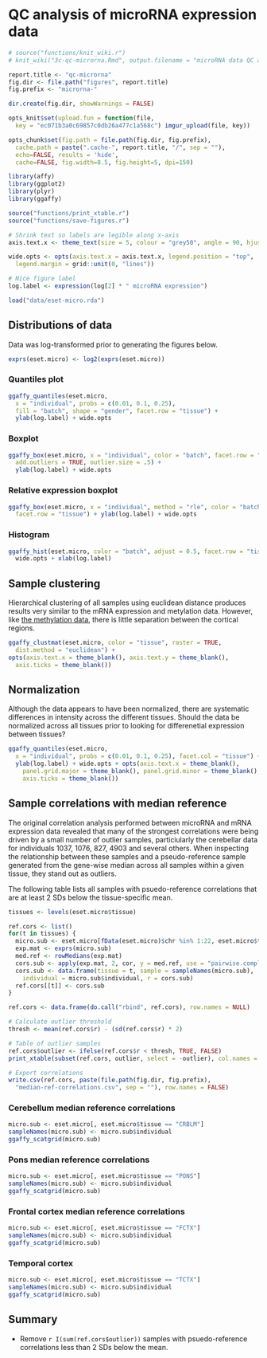 # QC analysis of microRNA expression data

```r
# source("functions/knit_wiki.r")
# knit_wiki("3c-qc-microrna.Rmd", output.filename = "microRNA data QC analysis")

report.title <- "qc-microrna"
fig.dir <- file.path("figures", report.title)
fig.prefix <- "microrna-"

dir.create(fig.dir, showWarnings = FALSE)

opts_knit$set(upload.fun = function(file, 
  key = "ec071b3a0c69857c0db26a477c1a568c") imgur_upload(file, key))

opts_chunk$set(fig.path = file.path(fig.dir, fig.prefix),
  cache.path = paste(".cache-", report.title, "/", sep = ""),
  echo=FALSE, results = 'hide',
  cache=FALSE, fig.width=8.5, fig.height=5, dpi=150)
```

```r
library(affy)
library(ggplot2)
library(plyr)
library(ggaffy)

source("functions/print_xtable.r")
source("functions/save-figures.r")
```

```r
# Shrink text so labels are legible along x-axis
axis.text.x <- theme_text(size = 5, colour = "grey50", angle = 90, hjust = 1)

wide.opts <- opts(axis.text.x = axis.text.x, legend.position = "top",
  legend.margin = grid::unit(0, "lines"))

# Nice figure label
log.label <- expression(log[2] * " microRNA expression")
```


```r
load("data/eset-micro.rda")
```


## Distributions of data
Data was log-transformed prior to generating the figures below.

```r
exprs(eset.micro) <- log2(exprs(eset.micro))
```

### Quantiles plot
```r
ggaffy_quantiles(eset.micro,
  x = "individual", probs = c(0.01, 0.1, 0.25),
  fill = "batch", shape = "gender", facet.row = "tissue") +
  ylab(log.label) + wide.opts
```

### Boxplot
```r
ggaffy_box(eset.micro, x = "individual", color = "batch", facet.row = "tissue",
  add.outliers = TRUE, outlier.size = .5) +
  ylab(log.label) + wide.opts
```

### Relative expression boxplot
```r
ggaffy_box(eset.micro, x = "individual", method = "rle", color = "batch",
  facet.row = "tissue") + ylab(log.label) + wide.opts
```

### Histogram
```r
ggaffy_hist(eset.micro, color = "batch", adjust = 0.5, facet.row = "tissue") +
  wide.opts + xlab(log.label)
```


## Sample clustering
Hierarchical clustering of all samples using euclidean distance produces results very similar to the mRNA expression and metylation data. However, like [the methylation data](Methylation data QC analysis), there is little separation between the cortical regions. 

```r
ggaffy_clustmat(eset.micro, color = "tissue", raster = TRUE, 
  dist.method = "euclidean") + 
opts(axis.text.x = theme_blank(), axis.text.y = theme_blank(),
  axis.ticks = theme_blank())
```

## Normalization 
Although the data appears to have been normalized, there are systematic differences in intensity across the different tissues. Should the data be normalized across all tissues prior to looking for differenetial expression between tissues? 

```r
ggaffy_quantiles(eset.micro,
  x = "individual", probs = c(0.01, 0.1, 0.25), facet.col = "tissue") +
  ylab(log.label) + wide.opts + opts(axis.text.x = theme_blank(),
    panel.grid.major = theme_blank(), panel.grid.minor = theme_blank(),
    axis.ticks = theme_blank())
```

## Sample correlations with median reference
The original correlation analysis performed between microRNA and mRNA expression data revealed that many of the strongest correlations were being driven by a small number of outlier samples, particiularly the cerebellar data for individuals 1037, 1076, 827, 4903 and several others. When inspecting the relationship between these samples and a pseudo-reference sample generated from the gene-wise median across all samples within a given tissue, they stand out as outliers.

The following table lists all samples with psuedo-reference correlations that are at least 2 SDs below the tissue-specific mean. 

```r
tissues <- levels(eset.micro$tissue)

ref.cors <- list()
for(t in tissues) {
  micro.sub <- eset.micro[fData(eset.micro)$chr %in% 1:22, eset.micro$tissue == t]
  exp.mat <- exprs(micro.sub)
  med.ref <- rowMedians(exp.mat)
  cors.sub <- apply(exp.mat, 2, cor, y = med.ref, use = "pairwise.complete")
  cors.sub <- data.frame(tissue = t, sample = sampleNames(micro.sub),
    individual = micro.sub$individual, r = cors.sub)
  ref.cors[[t]] <- cors.sub
}

ref.cors <- data.frame(do.call("rbind", ref.cors), row.names = NULL)

# Calculate outlier threshold
thresh <- mean(ref.cors$r) - (sd(ref.cors$r) * 2)

# Table of outlier samples
ref.cors$outlier <- ifelse(ref.cors$r < thresh, TRUE, FALSE)
print_xtable(subset(ref.cors, outlier, select = -outlier), col.names = TRUE)

# Export correlations
write.csv(ref.cors, paste(file.path(fig.dir, fig.prefix), 
  "median-ref-correlations.csv", sep = ""), row.names = FALSE)
```


### Cerebellum median reference correlations
```r
micro.sub <- eset.micro[, eset.micro$tissue == "CRBLM"]
sampleNames(micro.sub) <- micro.sub$individual
ggaffy_scatgrid(micro.sub)
```

### Pons median reference correlations
```r
micro.sub <- eset.micro[, eset.micro$tissue == "PONS"]
sampleNames(micro.sub) <- micro.sub$individual
ggaffy_scatgrid(micro.sub)
```

### Frontal cortex median reference correlations
```r
micro.sub <- eset.micro[, eset.micro$tissue == "FCTX"]
sampleNames(micro.sub) <- micro.sub$individual
ggaffy_scatgrid(micro.sub)
```

### Temporal cortex
```r
micro.sub <- eset.micro[, eset.micro$tissue == "TCTX"]
sampleNames(micro.sub) <- micro.sub$individual
ggaffy_scatgrid(micro.sub)
```

## Summary

* Remove `r I(sum(ref.cors$outlier))` samples with psuedo-reference correlations less than 2 SDs below the mean.